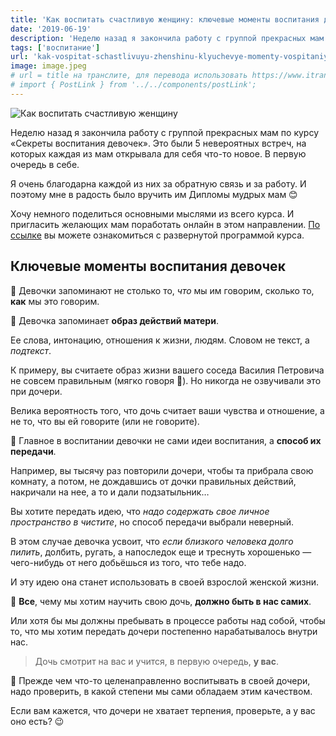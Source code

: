```yaml
---
title: 'Как воспитать счастливую женщину: ключевые моменты воспитания девочек'
date: '2019-06-19'
description: 'Неделю назад я закончила работу с группой прекрасных мам по курсу «Секреты воспитания девочек». Это были 5 невероятных встреч, на которых каждая из мам открывала для себя что-то новое. В первую очередь в себе.'
tags: ['воспитание']
url: 'kak-vospitat-schastlivuyu-zhenshinu-klyuchevye-momenty-vospitaniya-devochek'
image: image.jpeg
# url = title на транслите, для перевода использовать https://www.itranslit.com/
# import { PostLink } from '../../components/postLink';
---
```


![Как воспитать счастливую женщину](./image.jpeg)

Неделю назад я закончила работу с группой прекрасных мам по курсу «Секреты воспитания девочек». Это были 5 невероятных встреч, на которых каждая из мам открывала для себя что-то новое. В первую очередь в себе.

Я очень благодарна каждой из них за обратную связь и за работу. И поэтому мне в радость было вручить им Дипломы мудрых мам 😊

Хочу немного поделиться основными мыслями из всего курса. И пригласить желающих мам поработать онлайн в этом направлении. <a href="https://raduga-skazok.ru/2018/03/22/seminar-trening-dlja-roditelej-osnovy-vospitanija-devochek/" target="_blank">По ссылке</a> вы можете ознакомиться с развернутой программой курса.

## Ключевые моменты воспитания девочек

🔹 Девочки запоминают не столько то, _что_ мы им говорим, сколько то, **как** мы это говорим.

🔹 Девочка запоминает **образ действий матери**.

Ее слова, интонацию, отношения к жизни, людям. Словом не текст, а _подтекст_.

К примеру, вы считаете образ жизни вашего соседа Василия Петровича не совсем правильным (мягко говоря 🙈). Но никогда не озвучивали это при дочери.

Велика вероятность того, что дочь считает ваши чувства и отношение, а не то, что вы ей говорите (или не говорите).

🔹 Главное в воспитании девочки не сами идеи воспитания, а **способ их передачи**.

Например, вы тысячу раз повторили дочери, чтобы та прибрала свою комнату, а потом, не дождавшись от дочки правильных действий, накричали на нее, а то и дали подзатыльник…

Вы хотите передать идею, что _надо содержать свое личное пространство в чистите_, но способ передачи выбрали неверный.

В этом случае девочка усвоит, что _если близкого человека долго пилить_, долбить, ругать, а напоследок еще и треснуть хорошенько — чего-нибудь от него добьёшься из того, что тебе надо.

И эту идею она станет использовать в своей взрослой женской жизни.

🔹 **Все**, чему мы хотим научить свою дочь, **должно быть в нас самих**.

Или хотя бы мы должны пребывать в процессе работы над собой, чтобы то, что мы хотим передать дочери постепенно нарабатывалось внутри нас.

> Дочь смотрит на вас и учится, в первую очередь, **у вас**.

🔹 Прежде чем что-то целенаправленно воспитывать в своей дочери, надо проверить, в какой степени мы сами обладаем этим качеством.

Если вам кажется, что дочери не хватает терпения, проверьте, а у вас оно есть? 😉
